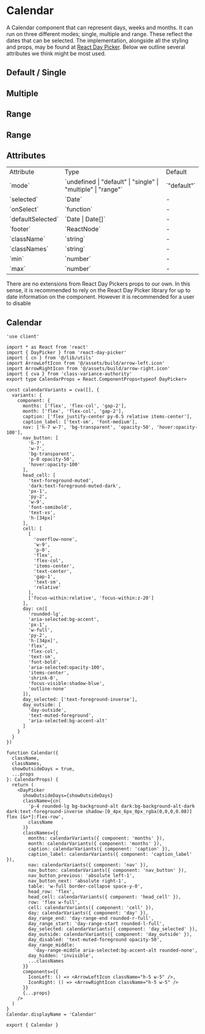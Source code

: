 

<Meta of={CalendarStories} />

# Calendar

A Calendar component that can represent days, weeks and months. It can run on three different modes; single, multiple and range. These reflect the dates that can be selected. The implementation, alongside all the styling and props, may be found at [React Day Picker](https://react-day-picker.js.org/). Below we outline several attributes we think might be most used.

## Default / Single

<Canvas of={CalendarStories.Default} />

## Multiple

<Canvas of={CalendarStories.MultipleWithMax} />

## Range

<Canvas of={CalendarStories.Range} />

## Range

<Canvas of={CalendarStories.TwoMonths} />

## Attributes

<table>
  <tbody>
    <tr>
      <td>Attribute</td>
      <td>Type</td>
      <td>Default</td>
    </tr>
    <tr>
      <td>`mode`</td>
      <td>`undefined | "default" | "single" | "multiple" | "range"`</td>
      <td>`"default"`</td>
    </tr>
    <tr>
      <td>`selected`</td>
      <td>`Date`</td>
      <td>-</td>
    </tr>
    <tr>
      <td>`onSelect`</td>
      <td>`function`</td>
      <td>-</td>
    </tr>
    <tr>
      <td>`defaultSelected`</td>
      <td>`Date | Date[]`</td>
      <td>-</td>
    </tr>
    <tr>
      <td>`footer`</td>
      <td>`ReactNode`</td>
      <td>-</td>
    </tr>
    <tr>
      <td>`className`</td>
      <td>`string`</td>
      <td>-</td>
    </tr>
    <tr>
      <td>`classNames`</td>
      <td>`string`</td>
      <td>-</td>
    </tr>
    <tr>
      <td>`min`</td>
      <td>`number`</td>
      <td>-</td>
    </tr>
    <tr>
      <td>`max`</td>
      <td>`number`</td>
      <td>-</td>
    </tr>
  </tbody>
</table>

There are no extensions from React Day Pickers props to our own. In this sense, it is recommended to rely on the React Day Picker library for up to date information on the component. However it is recommended for a user to disable

## Calendar

```tsx
'use client'

import * as React from 'react'
import { DayPicker } from 'react-day-picker'
import { cn } from '@/lib/utils'
import ArrowLeftIcon from '@/assets/build/arrow-left.icon'
import ArrowRightIcon from '@/assets/build/arrow-right.icon'
import { cva } from 'class-variance-authority'
export type CalendarProps = React.ComponentProps<typeof DayPicker>

const calendarVariants = cva([], {
  variants: {
    component: {
      months: ['flex', 'flex-col', 'gap-2'],
      month: ['flex', 'flex-col', 'gap-2'],
      caption: ['flex justify-center py-0.5 relative items-center'],
      caption_label: ['text-sm', 'font-medium'],
      nav: ['h-7 w-7', 'bg-transparent', 'opacity-50', 'hover:opacity-100'],
      nav_button: [
        'h-7',
        'w-7',
        'bg-transparent',
        'p-0 opacity-50',
        'hover:opacity-100'
      ],
      head_cell: [
        'text-foreground-muted',
        'dark:text-foreground-muted-dark',
        'px-1',
        'py-2',
        'w-9',
        'font-semibold',
        'text-xs',
        'h-[34px]'
      ],
      cell: [
        [
          'overflow-none',
          'w-9',
          'p-0',
          'flex',
          'flex-col',
          'items-center',
          'text-center',
          'gap-1',
          'text-sm',
          'relative'
        ],
        ['focus-within:relative', 'focus-within:z-20']
      ],
      day: cn([
        'rounded-lg',
        'aria-selected:bg-accent',
        'px-1',
        'w-full',
        'py-2',
        'h-[34px]',
        'flex',
        'flex-col',
        'text-sm',
        'font-bold',
        'aria-selected:opacity-100',
        'items-center',
        'shrink-0',
        'focus-visible:shadow-blue',
        'outline-none'
      ]),
      day_selected: ['text-foreground-inverse'],
      day_outside: [
        'day-outside',
        'text-muted-foreground',
        'aria-selected:bg-accent-alt'
      ]
    }
  }
})

function Calendar({
  className,
  classNames,
  showOutsideDays = true,
  ...props
}: CalendarProps) {
  return (
    <DayPicker
      showOutsideDays={showOutsideDays}
      className={cn(
        'p-4 rounded-lg bg-background-alt dark:bg-background-alt-dark dark:text-foreground-inverse shadow-[0_4px_6px_0px_rgba(0,0,0,0.08)] flex [&>*]:flex-row',
        className
      )}
      classNames={{
        months: calendarVariants({ component: 'months' }),
        month: calendarVariants({ component: 'months' }),
        caption: calendarVariants({ component: 'caption' }),
        caption_label: calendarVariants({ component: 'caption_label' }),
        nav: calendarVariants({ component: 'nav' }),
        nav_button: calendarVariants({ component: 'nav_button' }),
        nav_button_previous: 'absolute left-1',
        nav_button_next: 'absolute right-1',
        table: 'w-full border-collapse space-y-0',
        head_row: 'flex',
        head_cell: calendarVariants({ component: 'head_cell' }),
        row: 'flex w-full',
        cell: calendarVariants({ component: 'cell' }),
        day: calendarVariants({ component: 'day' }),
        day_range_end: 'day-range-end rounded-r-full',
        day_range_start: 'day-range-start rounded-l-full',
        day_selected: calendarVariants({ component: 'day_selected' }),
        day_outside: calendarVariants({ component: 'day_outside' }),
        day_disabled: 'text-muted-foreground opacity-50',
        day_range_middle:
          'day-range-middle aria-selected:bg-accent-alt rounded-none',
        day_hidden: 'invisible',
        ...classNames
      }}
      components={{
        IconLeft: () => <ArrowLeftIcon className="h-5 w-5" />,
        IconRight: () => <ArrowRightIcon className="h-5 w-5" />
      }}
      {...props}
    />
  )
}
Calendar.displayName = 'Calendar'

export { Calendar }
```

